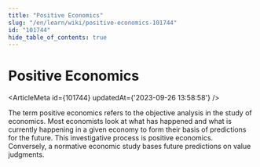 ```yaml
---
title: "Positive Economics"
slug: "/en/learn/wiki/positive-economics-101744"
id: "101744"
hide_table_of_contents: true
---
```



# Positive Economics

<ArticleMeta id={101744} updatedAt={'2023-09-26 13:58:58'} />
<div className='border-solid border-b border-t-0 my-4 border-[var(--ifm-color-gray-300)]' />

The term positive economics refers to the objective analysis in the study of economics. Most economists look at what has happened and what is currently happening in a given economy to form their basis of predictions for the future. This investigative process is positive economics. Conversely, a normative economic study bases future predictions on value judgments.
